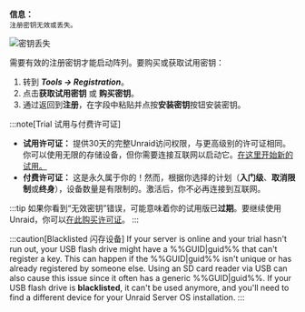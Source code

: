 **信息：**\
`注册密钥无效或丢失。`

![密钥丢失](/img/Invalidormissingkey.png)

需要有效的注册密钥才能启动阵列。要购买或获取试用密钥：

1. 转到 ***Tools → Registration***。
2. 点击**获取试用密钥** 或 **购买密钥**。
3. 通过返回到**注册**，在字段中粘贴并点按**安装密钥**按钮安装密钥。

:::note[Trial 试用与付费许可证]

- **试用许可证：** 提供30天的完整Unraid访问权限，与更高级别的许可证相同。你可以使用无限的存储设备，但你需要连接互联网以启动它。[在这里开始新的试用。](https://unraid.net/getting-started)
- **付费许可证：** 这是永久属于你的！然而，根据你选择的计划（**入门级**、**取消限制**或**终身**），设备数量是有限制的。激活后，你不必再连接到互联网。

:::tip
如果你看到“无效密钥”错误，可能意味着你的试用版已**过期**。要继续使用Unraid，你可以[在此购买许可证](https://unraid.net/pricing)。
:::

:::caution[Blacklisted 闪存设备]
If your server is online and your trial hasn't run out, your USB flash drive might have a %%GUID|guid%% that can't register a key. This can happen if the %%GUID|guid%% isn't unique or has already registered by someone else. Using an SD card reader via USB can also cause this issue since it often has a generic %%GUID|guid%%. If your USB flash drive is **blacklisted**, it can't be used anymore, and you'll need to find a different device for your Unraid Server OS installation.
:::
